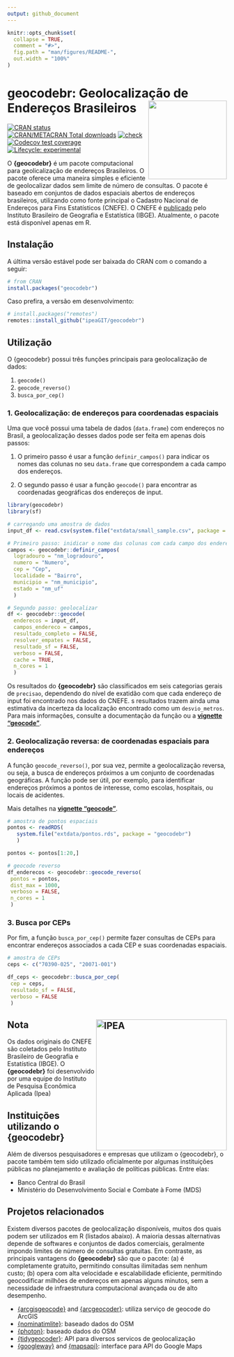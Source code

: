 ```yaml
---
output: github_document
---
```


<!-- README.md is generated from README.Rmd. Please edit that file -->

```r
knitr::opts_chunk$set(
  collapse = TRUE,
  comment = "#>",
  fig.path = "man/figures/README-",
  out.width = "100%"
)
```

# geocodebr: Geolocalização de Endereços Brasileiros <img align="right" src="man/figures/logo.svg" alt="" width="180">

[![CRAN
status](https://www.r-pkg.org/badges/version/geocodebr)](https://CRAN.R-project.org/package=geocodebr) 
[![CRAN/METACRAN Total downloads](https://cranlogs.r-pkg.org/badges/grand-total/geocodebr?color=blue)](https://CRAN.R-project.org/package=geocodebr)
[![check](https://github.com/ipeaGIT/geocodebr/workflows/check/badge.svg)](https://github.com/ipeaGIT/geocodebr/actions)
[![Codecov test
coverage](https://codecov.io/gh/ipeaGIT/geocodebr/branch/main/graph/badge.svg)](https://app.codecov.io/gh/ipeaGIT/geocodebr?branch=main)
[![Lifecycle:
experimental](https://lifecycle.r-lib.org/articles/figures/lifecycle-experimental.svg)](https://lifecycle.r-lib.org/articles/stages.html) 

O **{geocodebr}** é um pacote computacional para geolicalização de endereços Brasileiros. O pacote oferece uma maneira simples e eficiente de geolocalizar 
dados sem limite de número de consultas. O pacote é baseado em conjuntos de dados espaciais abertos de endereços brasileiros, utilizando como fonte principal o Cadastro Nacional de Endereços para Fins Estatísticos (CNEFE). O CNEFE é 
[publicado](https://www.ibge.gov.br/estatisticas/sociais/populacao/38734-cadastro-nacional-de-enderecos-para-fins-estatisticos.html) pelo Instituto Brasileiro de Geografia e Estatística (IBGE). Atualmente, o pacote está disponível apenas em R.


## Instalação

A última versão estável pode ser baixada do CRAN com o comando a seguir:

```r
# from CRAN
install.packages("geocodebr")
```

Caso prefira, a versão em desenvolvimento:
```r
# install.packages("remotes")
remotes::install_github("ipeaGIT/geocodebr")
```

## Utilização

O {geocodebr} possui três funções principais para geolocalização de dados:

1. `geocode()`
2. `geocode_reverso()`
3. `busca_por_cep()`


### 1. Geolocalização: de endereços para coordenadas espaciais

Uma que você possui uma tabela de dados (`data.frame`) com endereços no Brasil, a geolocalização desses dados pode ser feita em apenas dois passos:

1. O primeiro passo é usar a função `definir_campos()` para indicar os nomes das colunas no seu `data.frame` que correspondem a cada campo dos endereços.

2. O segundo passo é usar a função `geocode()` para encontrar as coordenadas geográficas dos endereços de input.


```r
library(geocodebr)
library(sf)

# carregando uma amostra de dados
input_df <- read.csv(system.file("extdata/small_sample.csv", package = "geocodebr"))

# Primeiro passo: inidicar o nome das colunas com cada campo dos enderecos
campos <- geocodebr::definir_campos(
  logradouro = "nm_logradouro",
  numero = "Numero",
  cep = "Cep",
  localidade = "Bairro",
  municipio = "nm_municipio",
  estado = "nm_uf"
  )

# Segundo passo: geolocalizar
df <- geocodebr::geocode(
  enderecos = input_df,
  campos_endereco = campos,
  resultado_completo = FALSE,
  resolver_empates = FALSE,
  resultado_sf = FALSE,
  verboso = FALSE,
  cache = TRUE,
  n_cores = 1
  )

```

Os resultados do **{geocodebr}** são classificados em seis categorias gerais de `precisao`, dependendo do nível de exatidão com que cada endereço de input foi encontrado nos dados do CNEFE. s resultados trazem ainda uma estimativa da 
incerteza da localização encontrado como um `desvio_metros`. Para mais 
informações, consulte a documentação da função ou a [**vignette "geocode"**](https://ipeagit.github.io/geocodebr/articles/geocode.html).

### 2. Geolocalização reversa: de coordenadas espaciais para endereços

A função `geocode_reverso()`, por sua vez, permite a geolocalização reversa, ou seja, a busca de endereços próximos a um conjunto de coordenadas geográficas. A função pode ser útil, por exemplo, para identificar endereços próximos a pontos de interesse, como escolas, hospitais, ou locais de acidentes.

Mais detalhes na [**vignette "geocode"**](https://ipeagit.github.io/geocodebr/articles/geocode_reverso.html).

```r
# amostra de pontos espaciais
pontos <- readRDS(
   system.file("extdata/pontos.rds", package = "geocodebr")
   )

pontos <- pontos[1:20,]

# geocode reverso
df_enderecos <- geocodebr::geocode_reverso(
 pontos = pontos,
 dist_max = 1000,
 verboso = FALSE,
 n_cores = 1
 )

```
### 3. Busca por CEPs

Por fim, a função `busca_por_cep()` permite fazer consultas de CEPs para encontrar endereços associados a cada CEP e suas coordenadas espaciais.

```r
# amostra de CEPs
ceps <- c("70390-025", "20071-001")

df_ceps <- geocodebr::busca_por_cep(
 cep = ceps,
 resultado_sf = FALSE,
 verboso = FALSE
 )
```


## Nota <a href="https://www.ipea.gov.br"><img src="man/figures/ipea_logo.png" alt="IPEA" align="right" width="300"/></a>

Os dados originais do CNEFE são coletados pelo Instituto Brasileiro de Geografia e Estatística (IBGE). O **{geocodebr}** foi desenvolvido por uma equipe do Instituto de Pesquisa Econômica Aplicada (Ipea)


## Instituições utilizando o {geocodebr}

Além de diversos pesquisadores e empresas que utilizam o {geocodebr}, o pacote também tem sido utilizado oficialmente por algumas instituições públicas no planejamento e avaliação de políticas públicas. Entre elas:

- Banco Central do Brasil
- Ministério do Desenvolvimento Social e Combate à Fome (MDS)


## Projetos relacionados

Existem diversos pacotes de geolocalização disponíveis, muitos dos quais podem ser utilizados em R (listados abaixo). A maioria dessas alternativas depende de softwares e conjuntos de dados comerciais, geralmente impondo limites de número de consultas gratuitas. Em contraste, as principais vantagens do **{geocodebr}** são que o pacote: (a) é completamente gratuito, permitindo consultas ilimitadas sem nenhum custo; (b) opera com alta velocidade e escalabilidade eficiente, permitindo geocodificar milhões de endereços em apenas alguns minutos, sem a necessidade de infraestrutura computacional avançada ou de alto desempenho.

- [{arcgisgeocode}](https://cran.r-project.org/package=arcgisgeocode) and [{arcgeocoder}](https://cran.r-project.org/package=arcgeocoder): utiliza serviço de geocode do ArcGIS
- [{nominatimlite}](https://cran.r-project.org/package=nominatimlite): baseado dados do OSM
- [{photon}](https://cran.r-project.org/package=photon): baseado dados do OSM
- [{tidygeocoder}](https://cran.r-project.org/package=tidygeocoder): API para diversos servicos de geolocalização
- [{googleway}](https://cran.r-project.org/package=googleway) and [{mapsapi}](https://cran.r-project.org/package=mapsapi): interface para API do Google Maps


